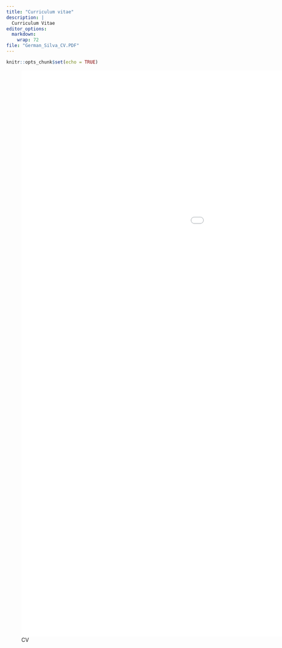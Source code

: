 ```yaml
---
title: "Curriculum vitae"
description: |
  Curriculum Vitae
editor_options: 
  markdown: 
    wrap: 72
file: "German_Silva_CV.PDF"
---
```


```r
knitr::opts_chunk$set(echo = TRUE)
```

![CV](German_Silva_CV.pdf){width=1500px height=1500px}

